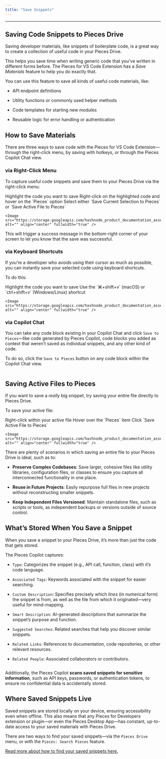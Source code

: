 ```yaml
---
title: "Save Snippets"
---
```


***

## Saving Code Snippets to Pieces Drive

Saving developer materials, like snippets of boilerplate code, is a great way to create a collection of useful code in your Pieces Drive.

This helps you save time when writing generic code that you've written in different forms before. The Pieces for VS Code Extension has a *Save Materials* feature to help you do exactly that.

You can use this feature to save all kinds of useful code materials, like:

* API endpoint definitions

* Utility functions or commonly used helper methods

* Code templates for starting new modules

* Reusable logic for error handling or authentication

## How to Save Materials

There are three ways to save code with the Pieces for VS Code Extension—through the right-click menu, by saving with hotkeys, or through the Pieces Copilot Chat view.

### via Right-Click Menu

To capture useful code snippets and save them to your Pieces Drive via the right-click menu:

<Steps>
  <Step title="Choose your Snippet">
    Highlight the code you want to save
  </Step>

  <Step title="Open the Pieces Menu">
    Right-click on the highlighted code and hover on the `Pieces` option
  </Step>

  <Step title="Save your Snippet">
    Select either `Save Current Selection to Pieces` or `Save Active File to Pieces`

    <Image src="https://storage.googleapis.com/hashnode_product_documentation_assets/vs_code_extension_assets/using_snippets/saving_snippets/right_click_save_snippet.gif" alt="" align="center" fullwidth="true" />
  </Step>
</Steps>

This will trigger a success message in the bottom-right corner of your screen to let you know that the save was successful.

### via Keyboard Shortcuts

If you’re a developer who avoids using their cursor as much as possible, you can instantly save your selected code using keyboard shortcuts.

To do this:

<Steps>
  <Step title="Choose your Snippet">
    Highlight the code you want to save
  </Step>

  <Step title="Save your Snippet">
    Use the `⌘+shift+v` (macOS) or `ctrl+shift+v` (Windows/Linux) shortcut

    <Image src="https://storage.googleapis.com/hashnode_product_documentation_assets/vs_code_extension_assets/using_snippets/saving_snippets/keybind_save_snippet.gif" alt="" align="center" fullwidth="true" />
  </Step>
</Steps>

### via Copilot Chat

You can take any code block existing in your Copilot Chat and click `Save to Pieces`—like code generated by Pieces Copilot, code blocks you added as context that weren’t saved as individual snippets, and any other kind of code.

To do so, click the `Save to Pieces` button on any code block within the Copilot Chat view.

<Image src="https://cdn.hashnode.com/res/hashnode/image/upload/v1734128918736/49e96fb8-7d25-4f16-96ce-16ed9e3fd6b9.png" alt="" align="center" fullwidth="true" />

## Saving Active Files to Pieces

If you want to save a *really* big snippet, try saving your entire file directly to Pieces Drive.

To save your active file:

<Steps>
  <Step title="Right-Click the File">
    Right-click within your active file
  </Step>

  <Step title="Locate Pieces Options">
    Hover over the `Pieces` item
  </Step>

  <Step title="Save the File">
    Click `Save Active File to Pieces`

    <Image src="https://storage.googleapis.com/hashnode_product_documentation_assets/vs_code_extension_assets/using_snippets/saving_snippets/save_active_file_to_pieces.png" alt="" align="center" fullwidth="true" />
  </Step>
</Steps>

There are plenty of scenarios in which saving an entire file to your Pieces Drive is ideal, such as to:

* **Preserve Complex Codebases**: Save larger, cohesive files like utility libraries, configuration files, or classes to ensure you capture all interconnected functionality in one place.

* **Reuse in Future Projects**: Easily repurpose full files in new projects without reconstructing smaller snippets.

* **Keep Independent Files Versioned**: Maintain standalone files, such as scripts or tools, as independent backups or versions outside of source control.

## What’s Stored When You Save a Snippet

When you save a snippet to your Pieces Drive, it’s more than just the code that gets stored.

The Pieces Copilot captures:

* `Type`: Categorizes the snippet (e.g., API call, function, class) with it’s code language.

* `Associated Tags`: Keywords associated with the snippet for easier searching.

* `Custom Description`**:** Specifies precisely which *lines* (in numerical form) the snippet is from, as well as the file from which it originated—very useful for mind-mapping.

* `Smart Description`: AI-generated descriptions that summarize the snippet’s purpose and function.

* `Suggested Searches`: Related searches that help you discover similar snippets.

* `Related Links`: References to documentation, code repositories, or other relevant resources.

* `Related People`: Associated collaborators or contributors.

<Image src="https://cdn.hashnode.com/res/hashnode/image/upload/v1732741621504/140ab238-3a62-45cd-b454-a56e2dca5d0c.png" alt="" align="center" fullwidth="true" />

Additionally, the Pieces Copilot **scans saved snippets for sensitive information**, such as API keys, passwords, or authentication tokens, to ensure no confidential data is accidentally stored.

## Where Saved Snippets Live

Saved snippets are stored locally on your device, ensuring accessibility even when offline. This also means that any Pieces for Developers extension or plugin—or even the Pieces Desktop App—has constant, up-to-date access to your saved materials with Pieces Drive.

There are two ways to find your saved snippets—via the `Pieces Drive` menu, or with the `Pieces: Search Pieces` feature.

[Read more about how to find your saved snippets here.](https://docs.pieces.app/products/extensions-plugins/visual-studio-code/drive/search-reuse#finding-saved-snippets)
